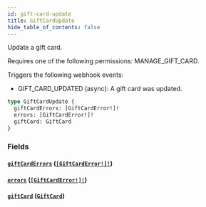```yaml
---
id: gift-card-update
title: GiftCardUpdate
hide_table_of_contents: false
---
```


Update a gift card.

Requires one of the following permissions: MANAGE_GIFT_CARD.

Triggers the following webhook events:

- GIFT_CARD_UPDATED (async): A gift card was updated.

```graphql
type GiftCardUpdate {
  giftCardErrors: [GiftCardError!]!
  errors: [GiftCardError!]!
  giftCard: GiftCard
}
```

### Fields

#### [`giftCardErrors`](#) ([`[GiftCardError!]!`](../../../developer/api-reference/objects/gift-card-error))

#### [`errors`](#) ([`[GiftCardError!]!`](../../../developer/api-reference/objects/gift-card-error))

#### [`giftCard`](#) ([`GiftCard`](../../../developer/api-reference/objects/gift-card))
